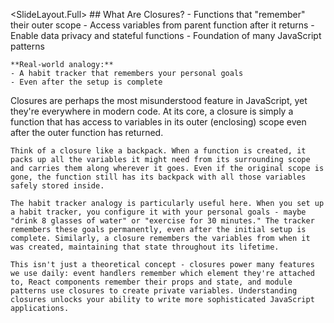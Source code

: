 
<SlideLayout.Full>
  <FlexBox alignItems="center" justifyContent="center" flexDirection="column">
    ## What Are Closures?
    - Functions that "remember" their outer scope
    - Access variables from parent function after it returns
    - Enable data privacy and stateful functions
    - Foundation of many JavaScript patterns
    
    **Real-world analogy:**
    - A habit tracker that remembers your personal goals
    - Even after the setup is complete
  </FlexBox>

  <Notes>
    Closures are perhaps the most misunderstood feature in JavaScript, yet they're everywhere in modern code. At its core, a closure is simply a function that has access to variables in its outer (enclosing) scope even after the outer function has returned.

    Think of a closure like a backpack. When a function is created, it packs up all the variables it might need from its surrounding scope and carries them along wherever it goes. Even if the original scope is gone, the function still has its backpack with all those variables safely stored inside.

    The habit tracker analogy is particularly useful here. When you set up a habit tracker, you configure it with your personal goals - maybe "drink 8 glasses of water" or "exercise for 30 minutes." The tracker remembers these goals permanently, even after the initial setup is complete. Similarly, a closure remembers the variables from when it was created, maintaining that state throughout its lifetime.

    This isn't just a theoretical concept - closures power many features we use daily: event handlers remember which element they're attached to, React components remember their props and state, and module patterns use closures to create private variables. Understanding closures unlocks your ability to write more sophisticated JavaScript applications.
  </Notes>
</SlideLayout.Full>